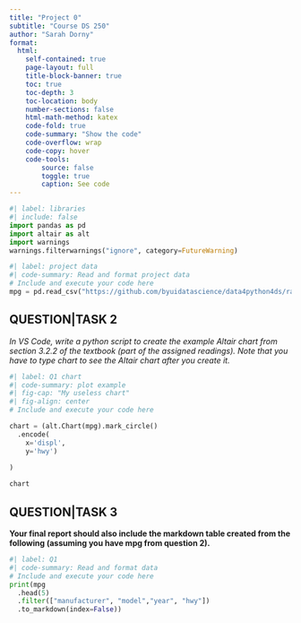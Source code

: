 ```yaml
---
title: "Project 0"
subtitle: "Course DS 250"
author: "Sarah Dorny"
format:
  html:
    self-contained: true
    page-layout: full
    title-block-banner: true
    toc: true
    toc-depth: 3
    toc-location: body
    number-sections: false
    html-math-method: katex
    code-fold: true
    code-summary: "Show the code"
    code-overflow: wrap
    code-copy: hover
    code-tools:
        source: false
        toggle: true
        caption: See code
---
```


```python
#| label: libraries
#| include: false
import pandas as pd
import altair as alt
import warnings
warnings.filterwarnings("ignore", category=FutureWarning)

```

```python
#| label: project data
#| code-summary: Read and format project data
# Include and execute your code here
mpg = pd.read_csv("https://github.com/byuidatascience/data4python4ds/raw/master/data-raw/mpg/mpg.csv")
```


## QUESTION|TASK 2

_In VS Code, write a python script to create the example Altair chart from section 3.2.2 of the textbook (part of the assigned readings). Note that you have to type chart to see the Altair chart after you create it._

```python
#| label: Q1 chart
#| code-summary: plot example
#| fig-cap: "My useless chart"
#| fig-align: center
# Include and execute your code here

chart = (alt.Chart(mpg).mark_circle()
  .encode(
    x='displ', 
    y='hwy')
  
)

chart
```

## QUESTION|TASK 3

__Your final report should also include the markdown table created from the following (assuming you have mpg from question 2).__

```python
#| label: Q1
#| code-summary: Read and format data
# Include and execute your code here
print(mpg
  .head(5)
  .filter(["manufacturer", "model","year", "hwy"])
  .to_markdown(index=False))
```